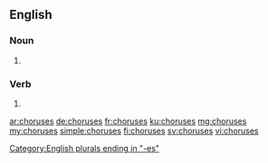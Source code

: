 ==English==

===Noun===
{{head|en|plural}}

# {{plural of|chorus|lang=en}}

===Verb===
{{head|en}}

# {{en-third-person singular of|chorus}}

[[Category:English plurals ending in "-es"]]

[[ar:choruses]]
[[de:choruses]]
[[fr:choruses]]
[[ku:choruses]]
[[mg:choruses]]
[[my:choruses]]
[[simple:choruses]]
[[fi:choruses]]
[[sv:choruses]]
[[vi:choruses]]